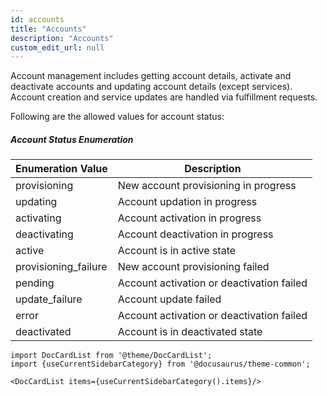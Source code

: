 ```yaml
---
id: accounts
title: "Accounts"
description: "Accounts"
custom_edit_url: null
---
```




Account management includes getting account details, activate and deactivate accounts and updating account details (except services). Account creation and service updates are handled via fulfillment requests.

Following are the allowed values for account status:

##### Account Status Enumeration

| **Enumeration Value** | **Description** |
| --- | --- |
| provisioning | New account provisioning in progress |
| updating | Account updation in progress |
| activating | Account activation in progress |
| deactivating | Account deactivation in progress |
| active | Account is in active state |
| provisioning_failure | New account provisioning failed |
| pending | Account activation or deactivation failed |
| update_failure | Account update failed |
| error | Account activation or deactivation failed |
| deactivated | Account is in deactivated state |



```mdx-code-block
import DocCardList from '@theme/DocCardList';
import {useCurrentSidebarCategory} from '@docusaurus/theme-common';

<DocCardList items={useCurrentSidebarCategory().items}/>
```
      